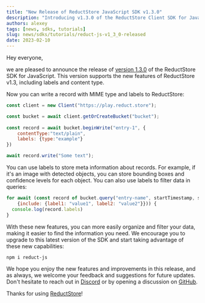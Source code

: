 ```yaml
---
title: "New Release of ReductStore JavaScript SDK v1.3.0"
description: "Introducing v1.3.0 of the ReductStore Client SDK for JavaScript: Enhancements to Labels and Content-Type"
authors: alexey
tags: [news, sdks, tutorials]
slug: news/sdks/tutorials/reduct-js-v1_3_0-released
date: 2023-02-10
---
```

Hey everyone,

we are pleased to announce the release of [version 1.3.0](https://github.com/reductstore/reduct-js/releases/tag/v1.3.0) of the ReductStore SDK for JavaScript. This version supports the new features of ReductStore v1.3, including labels and content type.

Now you can write a record with MIME type and labels to ReductStore:

```javascript
const client = new Client("https://play.reduct.store");

const bucket = await client.getOrCreateBucket("bucket");
    
const record = await bucket.beginWrite("entry-1", {
    contentType:"text/plain", 
    labels: {type:"example"}
})

await record.write("Some text");
```

<!--truncate-->

You can use labels to store meta information about records. For example, if it's an image with detected objects, you can store bounding boxes and confidence levels for each object. You can also use labels to filter data in queries:

```javascript
for await (const record of bucket.query("entry-name", startTimestamp, stopTimestamp, 
    {include: {label1: "value1", label2: "value2"}})) {
  console.log(record.labels)
}
```



With these new features, you can more easily organize and filter your data, making it easier to find the information you
need. We encourage you to upgrade to this latest version of the SDK and start taking advantage of these new
capabilities:

```
npm i reduct-js
```

We hope you enjoy the new features and improvements in this release, and as always, we welcome your feedback and
suggestions for future updates. Don't hesitate to reach out in [Discord](https://discord.gg/8wPtPGJYsn)
or by opening a discussion on [GitHub](https://github.com/reductstore/reductstore/discussions).

Thanks for using [ReductStore](https://www.reduct.store)!